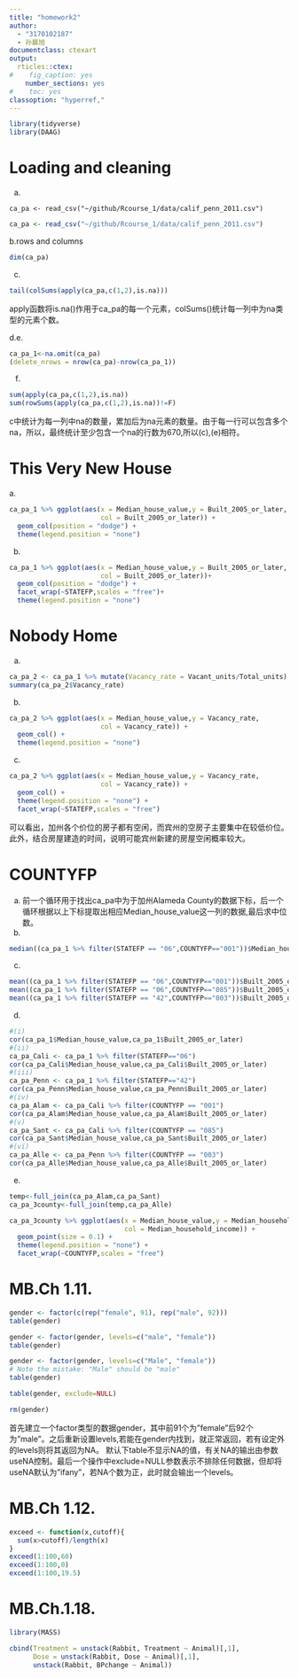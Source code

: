 ```yaml
---
title: "homework2"
author:
  - "3170102187"
  - 孙晨旭
documentclass: ctexart
output:
  rticles::ctex:
#    fig_caption: yes
    number_sections: yes
#    toc: yes
classoption: "hyperref,"
---
```

```r
library(tidyverse)
library(DAAG)
```



# Loading and cleaning
a.
```
ca_pa <- read_csv("~/github/Rcourse_1/data/calif_penn_2011.csv")
```
```r
ca_pa <- read_csv("~/github/Rcourse_1/data/calif_penn_2011.csv")
```
b.rows and columns
```r
dim(ca_pa)
```
c.
```r
tail(colSums(apply(ca_pa,c(1,2),is.na)))
```
apply函数将is.na()作用于ca_pa的每一个元素，colSums()统计每一列中为na类型的元素个数。

d.e.
```r
ca_pa_1<-na.omit(ca_pa)
(delete_nrows = nrow(ca_pa)-nrow(ca_pa_1))
```

f.
```r
sum(apply(ca_pa,c(1,2),is.na))
sum(rowSums(apply(ca_pa,c(1,2),is.na))!=F)
```
c中统计为每一列中na的数量，累加后为na元素的数量。由于每一行可以包含多个na，所以，最终统计至少包含一个na的行数为670,所以(c),(e)相符。

# This Very New House
\par\noindent a.
```r
ca_pa_1 %>% ggplot(aes(x = Median_house_value,y = Built_2005_or_later,
                       col = Built_2005_or_later)) +
  geom_col(position = "dodge") + 
  theme(legend.position = "none")
```

b.
```r
ca_pa_1 %>% ggplot(aes(x = Median_house_value,y = Built_2005_or_later,
                       col = Built_2005_or_later))+
  geom_col(position = "dodge") +
  facet_wrap(~STATEFP,scales = "free")+
  theme(legend.position = "none")
```


# Nobody Home
a.
```r
ca_pa_2 <- ca_pa_1 %>% mutate(Vacancy_rate = Vacant_units/Total_units)
summary(ca_pa_2$Vacancy_rate)
```
b.
```r
ca_pa_2 %>% ggplot(aes(x = Median_house_value,y = Vacancy_rate,
                       col = Vacancy_rate)) +
  geom_col() + 
  theme(legend.position = "none")
```

c.
```r
ca_pa_2 %>% ggplot(aes(x = Median_house_value,y = Vacancy_rate,
                       col = Vacancy_rate)) + 
  geom_col() + 
  theme(legend.position = "none") + 
  facet_wrap(~STATEFP,scales = "free")
```
可以看出，加州各个价位的房子都有空闲，而宾州的空房子主要集中在较低价位。此外，结合房屋建造的时间，说明可能宾州新建的房屋空闲概率较大。



# COUNTYFP
a.
前一个循环用于找出ca_pa中为于加州Alameda County的数据下标，后一个循环根据以上下标提取出相应Median_house_value这一列的数据,最后求中位数。
b.
```r
median((ca_pa_1 %>% filter(STATEFP == "06",COUNTYFP=="001"))$Median_house_value)
```
c.
```r
mean((ca_pa_1 %>% filter(STATEFP == "06",COUNTYFP=="001"))$Built_2005_or_later )
mean((ca_pa_1 %>% filter(STATEFP == "06",COUNTYFP=="085"))$Built_2005_or_later )
mean((ca_pa_1 %>% filter(STATEFP == "42",COUNTYFP=="003"))$Built_2005_or_later )
```
d.
```r
#(i)
cor(ca_pa_1$Median_house_value,ca_pa_1$Built_2005_or_later) 
#(ii)
ca_pa_Cali <- ca_pa_1 %>% filter(STATEFP=="06")
cor(ca_pa_Cali$Median_house_value,ca_pa_Cali$Built_2005_or_later) 
#(iii)
ca_pa_Penn <- ca_pa_1 %>% filter(STATEFP=="42")
cor(ca_pa_Penn$Median_house_value,ca_pa_Penn$Built_2005_or_later) 
#(iv)
ca_pa_Alam <- ca_pa_Cali %>% filter(COUNTYFP == "001")
cor(ca_pa_Alam$Median_house_value,ca_pa_Alam$Built_2005_or_later) 
#(v)
ca_pa_Sant <- ca_pa_Cali %>% filter(COUNTYFP == "085")
cor(ca_pa_Sant$Median_house_value,ca_pa_Sant$Built_2005_or_later)
#(vi)
ca_pa_Alle <- ca_pa_Penn %>% filter(COUNTYFP == "003")
cor(ca_pa_Alle$Median_house_value,ca_pa_Alle$Built_2005_or_later)
```
e.
```r
temp<-full_join(ca_pa_Alam,ca_pa_Sant)
ca_pa_3county<-full_join(temp,ca_pa_Alle)
```
```r
ca_pa_3county %>% ggplot(aes(x = Median_house_value,y = Median_household_income,
                             col = Median_household_income)) + 
  geom_point(size = 0.1) + 
  theme(legend.position = "none") +
  facet_wrap(~COUNTYFP,scales = "free")
```



# MB.Ch 1.11.
```r
gender <- factor(c(rep("female", 91), rep("male", 92)))
table(gender)
```
```r
gender <- factor(gender, levels=c("male", "female"))
table(gender)
```
```r
gender <- factor(gender, levels=c("Male", "female"))
# Note the mistake: "Male" should be "male"
table(gender)
```
```r
table(gender, exclude=NULL)
```
```r
rm(gender)
```
首先建立一个factor类型的数据gender，其中前91个为"female"后92个为"male"。之后重新设置levels,若能在gender内找到，就正常返回，若有设定外的levels则将其返回为NA。  默认下table不显示NA的值，有关NA的输出由参数useNA控制。最后一个操作中exclude=NULL参数表示不排除任何数据，但却将useNA默认为"ifany"，若NA个数为正，此时就会输出一个<NA>levels。



# MB.Ch 1.12.
```r
exceed <- function(x,cutoff){
  sum(x>cutoff)/length(x)
}
exceed(1:100,60)
exceed(1:100,0)
exceed(1:100,19.5)
```


# MB.Ch.1.18.

```r
library(MASS)
```

```r
cbind(Treatment = unstack(Rabbit, Treatment ~ Animal)[,1],
      Dose = unstack(Rabbit, Dose ~ Animal)[,1],
      unstack(Rabbit, BPchange ~ Animal))
```

